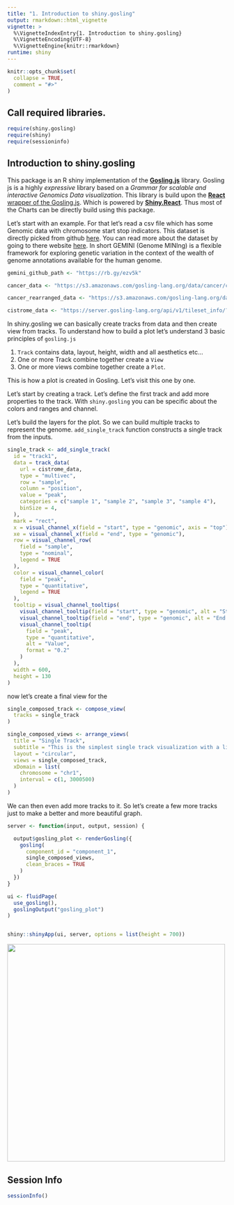 ```yaml
---
title: "1. Introduction to shiny.gosling"
output: rmarkdown::html_vignette
vignette: >
  %\VignetteIndexEntry{1. Introduction to shiny.gosling}
  %\VignetteEncoding{UTF-8}
  %\VignetteEngine{knitr::rmarkdown}
runtime: shiny
---
```


```r
knitr::opts_chunk$set(
  collapse = TRUE,
  comment = "#>"
)
```

## Call required libraries.

```r
require(shiny.gosling)
require(shiny)
require(sessioninfo)
```

## Introduction to shiny.gosling

This package is an R shiny implementation of the [**Gosling.js**](http://gosling-lang.org/) library. Gosling js is a highly *expressive* library based on a *Grammar for scalable and interactive Genomics Data visualization*. This library is build upon the [**React** wrapper of the Gosling.js](https://github.com/gosling-lang/gosling-react). Which is powered by [**Shiny.React**](https://github.com/gosling-lang/gosling-react). Thus most of the Charts can be directly build using this package.

Let's start with an example. For that let's read a csv file which has some Genomic data with chromosome start stop indicators. This dataset is directly picked from github [here](https://github.com/sehilyi/gemini-datasets). You can read more about the dataset by going to there website [here](https://gemini.readthedocs.io/en/latest/index.html). In short GEMINI (Genome MINIng) is a flexible framework for exploring genetic variation in the context of the wealth of genome annotations available for the human genome.

```r
gemini_github_path <- "https://rb.gy/ezv5k"

cancer_data <- "https://s3.amazonaws.com/gosling-lang.org/data/cancer/cnv.PD35930a.csv"

cancer_rearranged_data <- "https://s3.amazonaws.com/gosling-lang.org/data/cancer/cnv.PD35930a.csv"

cistrome_data <- "https://server.gosling-lang.org/api/v1/tileset_info/?d=cistrome-multivec"
```

In shiny.gosling we can basically create tracks from data and then create view from tracks. To understand how to build a plot let's understand 3 basic principles of `gosling.js`

1.  `Track` contains data, layout, height, width and all aesthetics etc...
2.  One or more Track combine together create a `View`
3.  One or more views combine together create a `Plot`.

This is how a plot is created in Gosling. Let's visit this one by one.

Let's start by creating a track. Let's define the first track and add more properties to the track. With `shiny.gosling` you can be specific about the colors and ranges and channel.

Let's build the layers for the plot. So we can build multiple tracks to represent the genome. `add_single_track` function constructs a single track from the inputs.

```r
single_track <- add_single_track(
  id = "track1",
  data = track_data(
    url = cistrome_data,
    type = "multivec",
    row = "sample",
    column = "position",
    value = "peak",
    categories = c("sample 1", "sample 2", "sample 3", "sample 4"),
    binSize = 4,
  ),
  mark = "rect",
  x = visual_channel_x(field = "start", type = "genomic", axis = "top"),
  xe = visual_channel_x(field = "end", type = "genomic"),
  row = visual_channel_row(
    field = "sample",
    type = "nominal",
    legend = TRUE
  ),
  color = visual_channel_color(
    field = "peak",
    type = "quantitative",
    legend = TRUE
  ),
  tooltip = visual_channel_tooltips(
    visual_channel_tooltip(field = "start", type = "genomic", alt = "Start Position"),
    visual_channel_tooltip(field = "end", type = "genomic", alt = "End Position"),
    visual_channel_tooltip(
      field = "peak",
      type = "quantitative",
      alt = "Value",
      format = "0.2"
    )
  ),
  width = 600,
  height = 130
)

```

now let's create a final view for the

```r
single_composed_track <- compose_view(
  tracks = single_track
)
```

```r
single_composed_views <- arrange_views(
  title = "Single Track",
  subtitle = "This is the simplest single track visualization with a linear layout",
  layout = "circular",
  views = single_composed_track,
  xDomain = list(
    chromosome = "chr1",
    interval = c(1, 3000500)
  )
)

```

We can then even add more tracks to it. So let's create a few more tracks just to make a better and more beautiful graph.

```r

server <- function(input, output, session) {

  output$gosling_plot <- renderGosling({
    gosling(
      component_id = "component_1",
      single_composed_views,
      clean_braces = TRUE
    )
  })
}

ui <- fluidPage(
  use_gosling(),
  goslingOutput("gosling_plot")
)


shiny::shinyApp(ui, server, options = list(height = 700))
```

![](intro.png){width=500px}

## Session Info

```r

sessionInfo()
```
